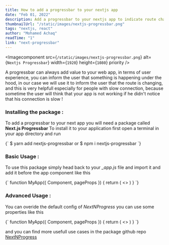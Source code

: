 ```yaml
---
title: How to add a progressbar to your nextjs app
date: "Feb 01, 2022"
description: Add a progressbar to your nextjs app to indicate route changes
thumbnailUrl: "/static/images/nextjs-progressbar.png"
tags: "nextjs, react"
author: "Mohamed Achaq"
readTime: "1"
link: "next-progressbar"
---
```


<Imagecomponent
  src={`/static/images/nextjs-progressbar.png`}
  alt={`Nextjs Progressbar`}
  width={`1920`}
  height={`1080`}
  priority
/>

A progressbar can always add value to your web app, in terms of user experience, you can inform the
user that something is happening under the hood, in our case we will use it to inform the user that
the route is changing, and this is very helpfull especially for people with slow connection,
because sometime the user will think that your app is not working if he didn't notice that his connection
is slow !

### Installing the package :

To add a progressbar to your next app you will need a package called **Next.js Progressbar**
To install it to your application first open a terminal in your app directory and run

<highlighter language="bash">
  {`
$ yarn add nextjs-progressbar
or
$ npm i nextjs-progressbar
  `}
</highlighter>

### Basic Usage :

To use this package simply head back to your _\_app.js_ file and import it and add it before the
app component like this

<highlighter language="jsx">
  {`
function MyApp({ Component, pageProps }) {
  return (
    <>
      <NextNProgress />
      <Component {...pageProps} />
    </>
  )
}
  `}
</highlighter>

### Advanced Usage :

You can overide the default config of _NextNProgress_ you can use some properties like this

<highlighter language="jsx">
  {`
function MyApp({ Component, pageProps }) {
  return (
    <>
      <NextNProgress
        color="#6B21A8"
        startPosition={0.3}
        stopDelayMs={200}
        height={2}
        showOnShallow={true}
      />
      <Component {...pageProps} />
    </>
  )
}
  `}
</highlighter>

and you can find more usefull use cases in the package github repo [NextNProgress](https://github.com/apal21/nextjs-progressbar)
